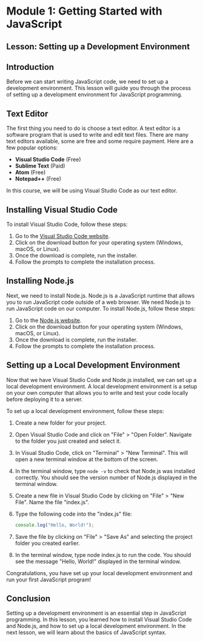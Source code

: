 # Module 1: Getting Started with JavaScript

## Lesson: Setting up a Development Environment

## Introduction

Before we can start writing JavaScript code, we need to set up a development environment. This lesson will guide you through the process of setting up a development environment for JavaScript programming.

## Text Editor

The first thing you need to do is choose a text editor. A text editor is a software program that is used to write and edit text files. There are many text editors available, some are free and some require payment. Here are a few popular options:

- **Visual Studio Code** (Free)
- **Sublime Text** (Paid)
- **Atom** (Free)
- **Notepad++** (Free)

In this course, we will be using Visual Studio Code as our text editor.

## Installing Visual Studio Code

To install Visual Studio Code, follow these steps:

1. Go to the [Visual Studio Code website](https://code.visualstudio.com/).
2. Click on the download button for your operating system (Windows, macOS, or Linux).
3. Once the download is complete, run the installer.
4. Follow the prompts to complete the installation process.

## Installing Node.js

Next, we need to install Node.js. Node.js is a JavaScript runtime that allows you to run JavaScript code outside of a web browser. We need Node.js to run JavaScript code on our computer. To install Node.js, follow these steps:

1. Go to the [Node.js website](https://nodejs.org/en/).
2. Click on the download button for your operating system (Windows, macOS, or Linux).
3. Once the download is complete, run the installer.
4. Follow the prompts to complete the installation process.

## Setting up a Local Development Environment

Now that we have Visual Studio Code and Node.js installed, we can set up a local development environment. A local development environment is a setup on your own computer that allows you to write and test your code locally before deploying it to a server.

To set up a local development environment, follow these steps:

1. Create a new folder for your project.
2. Open Visual Studio Code and click on "File" > "Open Folder". Navigate to the folder you just created and select it.
3. In Visual Studio Code, click on "Terminal" > "New Terminal". This will open a new terminal window at the bottom of the screen.
4. In the terminal window, type `node -v` to check that Node.js was installed correctly. You should see the version number of Node.js displayed in the terminal window.
5. Create a new file in Visual Studio Code by clicking on "File" > "New File". Name the file "index.js".
6. Type the following code into the "index.js" file:

   ```js
   console.log("Hello, World!");
   ```

7. Save the file by clicking on "File" > "Save As" and selecting the project folder you created earlier.
8. In the terminal window, type node index.js to run the code. You should see the message "Hello, World!" displayed in the terminal window.

Congratulations, you have set up your local development environment and run your first JavaScript program!

## Conclusion

Setting up a development environment is an essential step in JavaScript programming. In this lesson, you learned how to install Visual Studio Code and Node.js, and how to set up a local development environment. In the next lesson, we will learn about the basics of JavaScript syntax.
